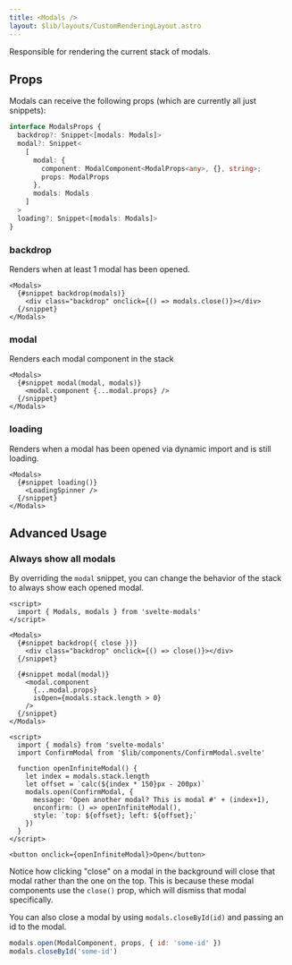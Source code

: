 ```yaml
---
title: <Modals />
layout: $lib/layouts/CustomRenderingLayout.astro
---
```


Responsible for rendering the current stack of modals.

## Props

Modals can receive the following props (which are currently all just snippets):

```ts
interface ModalsProps {
  backdrop?: Snippet<[modals: Modals]>
  modal?: Snippet<
    [
      modal: { 
        component: ModalComponent<ModalProps<any>, {}, string>; 
        props: ModalProps 
      },
      modals: Modals
    ]
  >
  loading?: Snippet<[modals: Modals]>
}
```

### backdrop

Renders when at least 1 modal has been opened.

```svelte
<Modals>
  {#snippet backdrop(modals)}
    <div class="backdrop" onclick={() => modals.close()}></div>
  {/snippet}
</Modals>
```

### modal

Renders each modal component in the stack

```svelte
<Modals>
  {#snippet modal(modal, modals)}
    <modal.component {...modal.props} />
  {/snippet}
</Modals>
```

### loading

Renders when a modal has been opened via dynamic import and is still loading.

```svelte
<Modals>
  {#snippet loading()}
    <LoadingSpinner />
  {/snippet}
</Modals>
```

## Advanced Usage

### Always show all modals

By overriding the `modal` snippet, you can change the behavior of the stack
to always show each opened modal.

```svelte
<script>
  import { Modals, modals } from 'svelte-modals'
</script>

<Modals>
  {#snippet backdrop({ close })}
    <div class="backdrop" onclick={() => close()}></div>
  {/snippet}

  {#snippet modal(modal)}
    <modal.component 
      {...modal.props}     
      isOpen={modals.stack.length > 0} 
    />
  {/snippet}
</Modals>
```

```svelte live layout="$lib/layouts/code/NoCode.astro"
<script>  
  import { modals} from 'svelte-modals'
  import ConfirmModal from '$lib/components/ConfirmModal.svelte'
  
  function openInfiniteModal() {
    let index = modals.stack.length
    let offset = `calc(${index * 150}px - 200px)`
    modals.open(ConfirmModal, {
      message: 'Open another modal? This is modal #' + (index+1),      
      onconfirm: () => openInfiniteModal(),
      style: `top: ${offset}; left: ${offset};`
    })
  }
</script>

<button onclick={openInfiniteModal}>Open</button>
```

Notice how clicking "close" on a modal in the background will close that modal 
rather than the one on the top. This is because these modal components
use the `close()` prop, which will dismiss that modal specifically.

You can also close a modal by using `modals.closeById(id)` and passing an id to the modal.

```js
modals.open(ModalComponent, props, { id: 'some-id' })
modals.closeById('some-id')
```